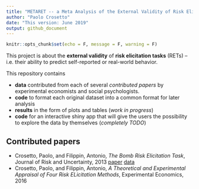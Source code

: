 ```yaml
---
title: "METARET -- a Meta Analysis of the External Validity of Risk Elicitation Tasks"
author: "Paolo Crosetto"
date: "This version: June 2019"
output: github_document
---
```


```r
knitr::opts_chunk$set(echo = F, message = F, warning = F)
```

This project is about the **external validity** of **risk elicitation tasks** (RETs) -- i.e. their ability to predict self-reported or real-world behavior.

This repository contains 

- **data** contributed from each of several *contributed papers* by experimental economists and social psychologists. 
- **code** to format each original dataset into a common format for later analysis
- **results** in the form of plots and tables (*work in progress*)
- **code** for an interactive shiny app that will give the users the possibility to explore the data by themselves (*completely TODO*)

## Contributed papers

- Crosetto, Paolo, and Filippin, Antonio, *The Bomb Risk Elicitation Task*, Journal of Risk and Uncertainty, 2013 [paper](https://link.springer.com/article/10.1007/s11166-013-9170-z) [data](/Data/Crosetto_Filippin_Experimental_Economics_2016)
- Crosetto, Paolo, and Filippin, Antonio, *A Theoretical and Experimental Appraisal of Four Risk ELicitation Methods*, Experimental Economics, 2016
